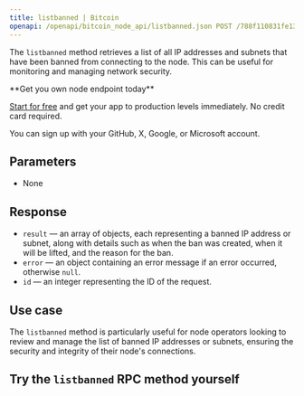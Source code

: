 ---
title: listbanned | Bitcoin
openapi: /openapi/bitcoin_node_api/listbanned.json POST /788f110831fe13808302bd79796d55e8
---

The `listbanned` method retrieves a list of all IP addresses and subnets that have been banned from connecting to the node. This can be useful for monitoring and managing network security.

<Check>
**Get you own node endpoint today**

[Start for free](https://console.chainstack.com/) and get your app to production levels immediately. No credit card required.

You can sign up with your GitHub, X, Google, or Microsoft account.
</Check>


## Parameters

* None

## Response

* `result` — an array of objects, each representing a banned IP address or subnet, along with details such as when the ban was created, when it will be lifted, and the reason for the ban.
* `error` — an object containing an error message if an error occurred, otherwise `null`.
* `id` — an integer representing the ID of the request.

## Use case

The `listbanned` method is particularly useful for node operators looking to review and manage the list of banned IP addresses or subnets, ensuring the security and integrity of their node's connections.

## Try the `listbanned` RPC method yourself